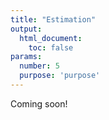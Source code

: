 ```yaml
---
title: "Estimation"
output:
  html_document:
    toc: false
params:
  number: 5
  purpose: 'purpose'
---
```


Coming soon!
